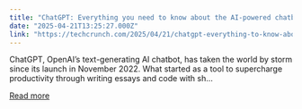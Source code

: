 ```yaml
---
title: "ChatGPT: Everything you need to know about the AI-powered chatbot"
date: "2025-04-21T13:25:27.000Z"
link: "https://techcrunch.com/2025/04/21/chatgpt-everything-to-know-about-the-ai-chatbot/"
---
```


ChatGPT, OpenAI’s text-generating AI chatbot, has taken the world by storm since its launch in November 2022. What started as a tool to supercharge productivity through writing essays and code with sh...

[Read more](https://techcrunch.com/2025/04/21/chatgpt-everything-to-know-about-the-ai-chatbot/)
